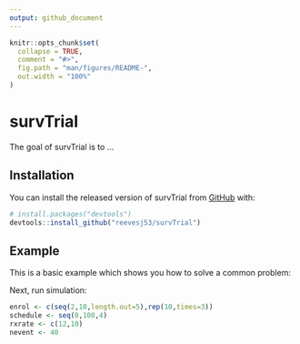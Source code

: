 ```yaml
---
output: github_document
---
```


<!-- README.md is generated from README.Rmd. Please edit that file -->

```r
knitr::opts_chunk$set(
  collapse = TRUE,
  comment = "#>",
  fig.path = "man/figures/README-",
  out.width = "100%"
)
```

# survTrial

<!-- badges: start -->
<!-- badges: end -->

The goal of survTrial is to ...

## Installation

You can install the released version of survTrial from [GitHub](https://github.com/) with:

``` r
# install.packages("devtools")
devtools::install_github("reevesj53/survTrial")
```
## Example

This is a basic example which shows you how to solve a common problem:

Next, run simulation:

```r
enrol <- c(seq(2,10,length.out=5),rep(10,times=3))
schedule <- seq(0,100,4)
rxrate <- c(12,10)
nevent <- 40

```

